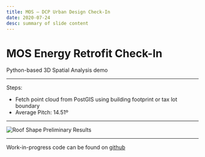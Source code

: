 ```yaml
---
title: MOS – DCP Urban Design Check-In
date: 2020-07-24
desc: summary of slide content
---
```


# MOS Energy Retrofit Check-In

Python-based 3D Spatial Analysis demo

<!--  -->

---

Steps:

- Fetch point cloud from PostGIS using building footprint or tax lot boundary
- Average Pitch: 14.51º

---

<!--IMAGEONLY-->

![Roof Shape Preliminary Results](../assets/2020/07/bk-roof-shape-analysis.png)

<!--  -->

---

Work-in-progress code can be found on [github](https://github.com/NYCPlanning/ud-analysis/blob/master/notebooks/2020-07-16_lidar-examples.ipynb)